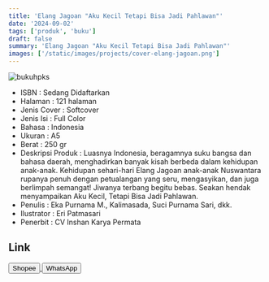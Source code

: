 ```yaml
---
title: 'Elang Jagoan "Aku Kecil Tetapi Bisa Jadi Pahlawan"'
date: '2024-09-02'
tags: ['produk', 'buku']
draft: false
summary: 'Elang Jagoan "Aku Kecil Tetapi Bisa Jadi Pahlawan"'
images: ['/static/images/projects/cover-elang-jagoan.png']
---
```


![bukuhpks](/static/images/projects/cover-elang-jagoan.png)

- ISBN : Sedang Didaftarkan
- Halaman : 121 halaman
- Jenis Cover : Softcover
- Jenis Isi : Full Color
- Bahasa : Indonesia
- Ukuran : A5
- Berat : 250 gr
- Deskripsi Produk : Luasnya Indonesia, beragamnya suku bangsa dan bahasa daerah, menghadirkan banyak kisah berbeda dalam kehidupan anak-anak. Kehidupan sehari-hari Elang Jagoan anak-anak Nuswantara rupanya penuh dengan petualangan yang seru, mengasyikan, dan juga berlimpah semangat! Jiwanya terbang begitu bebas. Seakan hendak menyampaikan Aku Kecil, Tetapi Bisa Jadi Pahlawan.
- Penulis : Eka Purnama M., Kalimasada, Suci Purnama Sari, dkk.
- Ilustrator : Eri Patmasari
- Penerbit : CV Inshan Karya Permata

## Link

<div>
<a
  href="https://s.shopee.co.id/8pStCMkeoM"
  target="_blank"
>
  <button className="btn-shopee">Shopee</button>
</a>

  <a href="https://wa.me/6281567891021" target="_blank">
    <button className="btn-wa">WhatsApp</button>
  </a>
</div>
